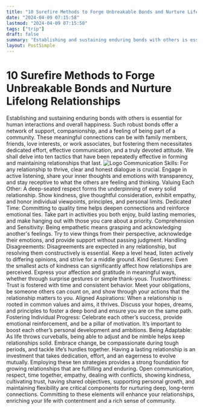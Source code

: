 ```yaml
---
title: "10 Surefire Methods to Forge Unbreakable Bonds and Nurture Lifelong Relationships"
date: "2024-04-09 07:15:58"
lastmod: "2024-04-09 07:15:58"
tags: ["trip"]
draft: false
summary: "Establishing and sustaining enduring bonds with others is essential for human interactions and overall happiness. Such robust bonds offer a network of support, companionship, and a feeling of being part of a community. These meaningful connections can be with family members, friends, love interests, or work associates, but fostering them necessitates dedicated effort, effective communication, and a truly devoted attitude. We shall delve into ten tactics that have been repeatedly effective in forming and maintaining relationships that last."
layout: PostSimple
---
```

# 10 Surefire Methods to Forge Unbreakable Bonds and Nurture Lifelong Relationships
Establishing and sustaining enduring bonds with others is essential for human interactions and overall happiness. Such robust bonds offer a network of support, companionship, and a feeling of being part of a community. These meaningful connections can be with family members, friends, love interests, or work associates, but fostering them necessitates dedicated effort, effective communication, and a truly devoted attitude. We shall delve into ten tactics that have been repeatedly effective in forming and maintaining relationships that last.
<img alt="Logo" src="https://cdn.seniorsselection.com/src_image/67f6a9958f6504593d9c27cad6dd2855.webp"/>
Communication Skills:
For any relationship to thrive, clear and honest dialogue is crucial. Engage in active listening, share your inner thoughts and emotions with transparency, and stay receptive to what the others are feeling and thinking.
Valuing Each Other:
A deep-seated respect forms the underpinning of every solid relationship. Show kindness, give thoughtful consideration, exhibit empathy, and honor individual viewpoints, principles, and personal limits.
Dedicated Time:
Committing to quality time helps deepen connections and reinforce emotional ties. Take part in activities you both enjoy, build lasting memories, and make hanging out with those you care about a priority.
Comprehension and Sensitivity:
Being empathetic means grasping and acknowledging another's feelings. Try to view things from their perspective, acknowledge their emotions, and provide support without passing judgment.
Handling Disagreements:
Disagreements are expected in any relationship, but resolving them constructively is essential. Keep a level head, listen actively to differing opinions, and strive for a middle ground.
Kind Gestures:
Even the smallest acts of kindness can significantly affect how relationships are perceived. Express your affection and gratitude in meaningful ways, whether through surprise gestures or simple thank-yous.
Trustworthiness:
Trust is fostered with time and consistent behavior. Meet your obligations, be someone others can count on, and show through your actions that the relationship matters to you.
Aligned Aspirations:
When a relationship is rooted in common values and aims, it thrives. Discuss your hopes, dreams, and principles to foster a deep bond and ensure you are on the same path.
Fostering Individual Progress:
Celebrate each other’s success, provide emotional reinforcement, and be a pillar of motivation. It’s important to boost each other’s personal development and ambitions.
Being Adaptable:
As life throws curveballs, being able to adjust and be nimble helps keep relationships solid. Embrace change, be compassionate during tough periods, and tackle life’s hurdles together.
Having a lasting relationship is an investment that takes dedication, effort, and an eagerness to evolve mutually. Employing these ten strategies provides a strong foundation for growing relationships that are fulfilling and enduring. Open communication, respect, time together, empathy, dealing with conflicts, showing kindness, cultivating trust, having shared objectives, supporting personal growth, and maintaining flexibility are critical components for nurturing deep, long-term connections. Committing to these elements will enhance your relationships, enriching your life with contentment and a rich sense of community.
        